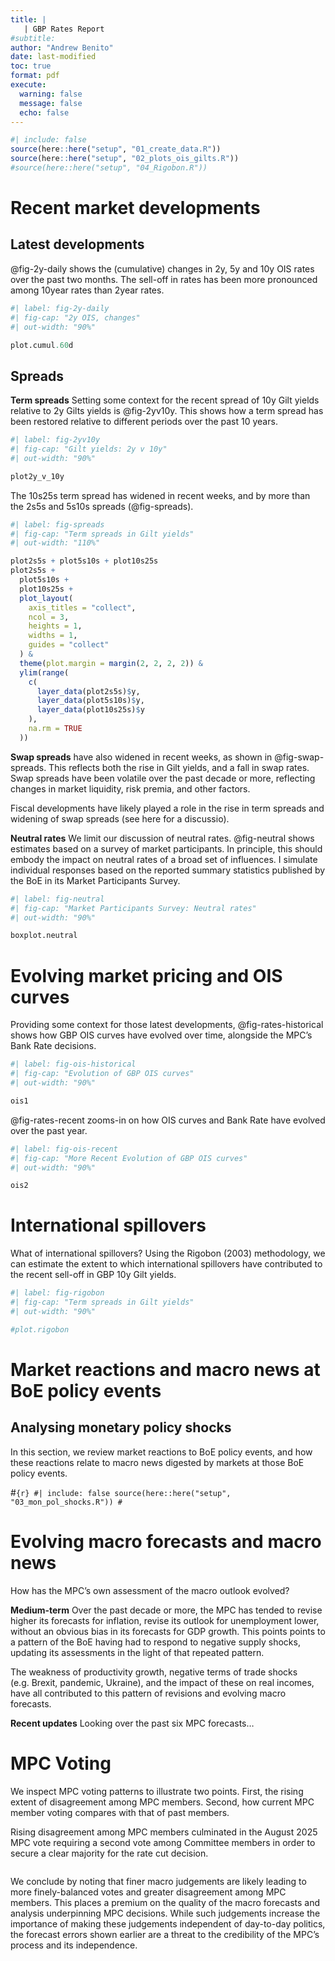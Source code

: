 ```yaml
---
title: | 
   | GBP Rates Report 
#subtitle: 
author: "Andrew Benito"
date: last-modified
toc: true
format: pdf
execute:
  warning: false
  message: false
  echo: false    
---
```


```r
#| include: false
source(here::here("setup", "01_create_data.R"))
source(here::here("setup", "02_plots_ois_gilts.R"))
#source(here::here("setup", "04_Rigobon.R"))

```

# Recent market developments
## Latest developments

@fig-2y-daily shows the (cumulative) changes in 2y, 5y and 10y OIS rates over the past two months. The sell-off in rates has been more pronounced among 10year rates than 2year rates. 

```r
#| label: fig-2y-daily
#| fig-cap: "2y OIS, changes"
#| out-width: "90%"

plot.cumul.60d
```

## Spreads

**Term spreads** Setting some context for the recent spread of 10y Gilt yields relative to 2y Gilts yields is @fig-2yv10y. This shows how a term spread has been restored relative to different periods over the past 10 years.  


```r
#| label: fig-2yv10y
#| fig-cap: "Gilt yields: 2y v 10y"
#| out-width: "90%"

plot2y_v_10y
```

The 10s25s term spread has widened in recent weeks, and by more than the 2s5s and 5s10s spreads (@fig-spreads).  

```r
#| label: fig-spreads
#| fig-cap: "Term spreads in Gilt yields"
#| out-width: "110%"

plot2s5s + plot5s10s + plot10s25s
plot2s5s +
  plot5s10s +
  plot10s25s +
  plot_layout(
    axis_titles = "collect",
    ncol = 3,
    heights = 1,
    widths = 1,
    guides = "collect"
  ) &
  theme(plot.margin = margin(2, 2, 2, 2)) &
  ylim(range(
    c(
      layer_data(plot2s5s)$y,
      layer_data(plot5s10s)$y,
      layer_data(plot10s25s)$y
    ),
    na.rm = TRUE
  ))
```

**Swap spreads** have also widened in recent weeks, as shown in @fig-swap-spreads. This reflects both the rise in Gilt yields, and a fall in swap rates. Swap spreads have been volatile over the past decade or more, reflecting changes in market liquidity, risk premia, and other factors.

Fiscal developments have likely played a role in the rise in term spreads and widening of swap spreads (see here for a discussio). 

**Neutral rates** We limit our discussion of neutral rates. @fig-neutral shows estimates based on a survey of market participants. In principle, this should embody the impact on neutral rates of a broad set of influences. I simulate individual responses based on the reported summary statistics published by the BoE in its Market Participants Survey.  

```r
#| label: fig-neutral
#| fig-cap: "Market Participants Survey: Neutral rates"
#| out-width: "90%"

boxplot.neutral
```

# Evolving market pricing and OIS curves
Providing some context for those latest developments, @fig-rates-historical shows how GBP OIS curves have evolved over time, alongside the MPC's Bank Rate decisions.


```r
#| label: fig-ois-historical
#| fig-cap: "Evolution of GBP OIS curves"
#| out-width: "90%"

ois1
```

@fig-rates-recent zooms-in on how OIS curves and Bank Rate have evolved over the past year. 

```r
#| label: fig-ois-recent
#| fig-cap: "More Recent Evolution of GBP OIS curves"
#| out-width: "90%"

ois2
```


# International spillovers

What of international spillovers? Using the Rigobon (2003) methodology, we can estimate the extent to which international spillovers have contributed to the recent sell-off in GBP 10y Gilt yields.  


```r
#| label: fig-rigobon
#| fig-cap: "Term spreads in Gilt yields"
#| out-width: "90%"

#plot.rigobon
```


# Market reactions and macro news at BoE policy events
## Analysing monetary policy shocks

In this section, we review market reactions to BoE policy events, and how these reactions relate to macro news digested by markets at those BoE policy events.  



#```{r}
#| include: false
source(here::here("setup", "03_mon_pol_shocks.R"))
#```



# Evolving macro forecasts and macro news

How has the MPC's own assessment of the macro outlook evolved? 

**Medium-term** Over the past decade or more, the MPC has tended to revise higher its forecasts for inflation, revise its outlook for unemployment lower, without an obvious bias in its forecasts for GDP growth. This points points to a pattern of the BoE having had to respond to negative supply shocks, updating its assessments in the light of that repeated pattern. 

The weakness of productivity growth, negative terms of trade shocks (e.g. Brexit, pandemic, Ukraine), and the impact of these on real incomes, have all contributed to this pattern of revisions and evolving macro forecasts.

**Recent updates** Looking over the past six MPC forecasts...



# MPC Voting 

We inspect MPC voting patterns to illustrate two points. First, the rising extent of disagreement among MPC members. Second, how current MPC member voting compares with that of past members. 

Rising disagreement among MPC members culminated in the August 2025 MPC vote requiring a second vote among Committee members in order to secure a clear majority for the rate cut decision.  

```r

```

We conclude by noting that finer macro judgements are likely leading to more finely-balanced votes and greater disagreement among MPC members. This places a premium on the quality of the macro forecasts and analysis underpinning MPC decisions. While such judgements increase the importance of making these judgements independent of day-to-day politics, the forecast errors shown earlier are a threat to the credibility of the MPC's process and its independence.